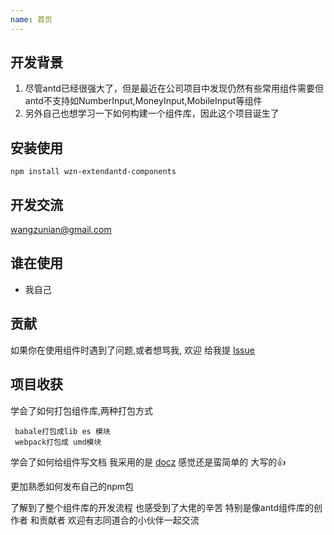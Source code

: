 ```yaml
---
name: 首页
---
```


## 开发背景

  1. 尽管antd已经很强大了，但是最近在公司项目中发现仍然有些常用组件需要但antd不支持如NumberInput,MoneyInput,MobileInput等组件 
  2. 另外自己也想学习一下如何构建一个组件库，因此这个项目诞生了

##  安装使用


  `npm install wzn-extendantd-components`

##  开发交流
  
  wangzunian@gmail.com

##  谁在使用
   
   + 我自己

## 贡献

  如果你在使用组件时遇到了问题,或者想骂我, 欢迎 给我提 [Issue](https://github.com/ErnestWangZuNian/wzn-extendantd-components/issues)

##  项目收获

  学会了如何打包组件库,两种打包方式


     babale打包成lib es 模块
     webpack打包成 umd模块

  学会了如何给组件写文档 我采用的是 [docz](https://www.docz.site/) 感觉还是蛮简单的 大写的👍
  
  更加熟悉如何发布自己的npm包  

  了解到了整个组件库的开发流程 也感受到了大佬的辛苦 特别是像antd组件库的创作者 和贡献者  欢迎有志同道合的小伙伴一起交流

